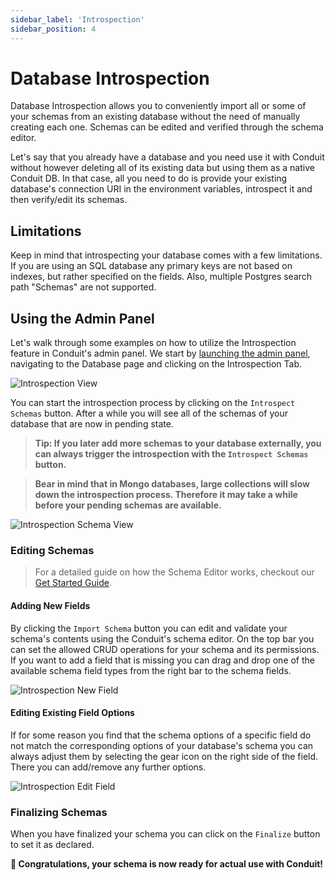 ```yaml
---
sidebar_label: 'Introspection'
sidebar_position: 4
---
```


# Database Introspection

Database Introspection allows you to conveniently import all or some of your schemas from an existing database
without the need of manually creating each one. Schemas can be edited and verified through the schema editor.

Let's say that you already have a database and you need use it with Conduit without however deleting all of its
existing data but using them as a native Conduit DB. In that case, all you need to do is provide your existing database's
connection URI in the environment variables, introspect it and then verify/edit its schemas.

## Limitations
 Keep in mind that introspecting your database comes with a few limitations. If you are using an SQL database any primary keys are not
based on indexes, but rather specified on the fields. Also, multiple Postgres search path "Schemas" are not supported.


## Using the Admin Panel
Let's walk through some examples on how to utilize the Introspection feature in Conduit's admin panel.
We start by  [launching the admin panel](../../get-started/admin-panel), navigating to the Database page
and clicking on the Introspection Tab.

![Introspection View](/img/modules/database/admin/introspection_view.png)

You can start the introspection process by clicking on the ```Introspect Schemas``` button. After a while
you will see all of the schemas of your database that are now in pending state.
> **Tip: If you later add more schemas to your database externally, you can always trigger the introspection with the
```Introspect Schemas``` button.**

> **Bear in mind that in Mongo databases, large collections will slow down the introspection process. Therefore it may
take a while before your pending schemas are available.**

![Introspection Schema View](/img/modules/database/admin/introspection_schema_view.png)
### Editing Schemas

> For a detailed guide on how the Schema Editor works, checkout our [Get Started Guide](./get-started).

#### Adding New Fields
By clicking the ```Import Schema``` button you can edit and validate your schema's contents using the
Conduit's schema editor. On the top bar you can set the allowed CRUD operations for your schema and its permissions.
If you want to add a field that is missing you can drag and drop one of the available schema field types from the right
bar to the schema fields.

![Introspection New Field](/img/modules/database/admin/introspection_new_field.png)

#### Editing Existing Field Options
If for some reason you find that the schema options of a specific field do not match the corresponding
options of your database's schema you can always adjust them by selecting the gear icon on the right side
of the field. There you can add/remove any further options.

![Introspection Edit Field](/img/modules/database/admin/introspection_edit_field.png)

### Finalizing Schemas
When you have finalized your schema you can click on the ```Finalize``` button to set it as declared.

**🎉 Congratulations, your schema is now ready for actual use with Conduit!**
